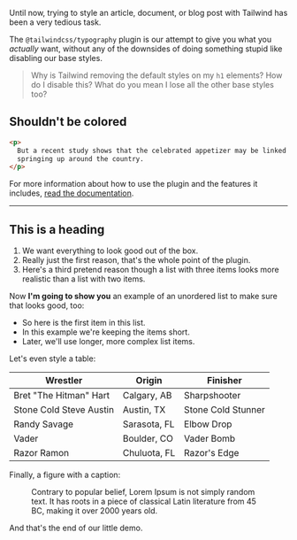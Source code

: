 <p className="lead">
  Until now, trying to style an article, document, or blog post with Tailwind has been a very
  tedious task.
</p>

The `@tailwindcss/typography` plugin is our attempt to give you what you _actually_ want, without any of the downsides of doing something stupid like disabling our base styles.

> Why is Tailwind removing the default styles on my `h1` elements? How do I disable this? What do you mean I lose all the other base styles too?

<div className="not-prose">
  <h2>Shouldn't be colored</h2>
</div>

```html
<p>
  But a recent study shows that the celebrated appetizer may be linked to a series of rabies cases
  springing up around the country.
</p>
```

For more information about how to use the plugin and the features it includes, [read the documentation](https://github.com/tailwindcss/typography/blob/master/README.md).

---

## This is a heading

1. We want everything to look good out of the box.
2. Really just the first reason, that's the whole point of the plugin.
3. Here's a third pretend reason though a list with three items looks more realistic than a list with two items.

Now **I'm going to show you** an example of an unordered list to make sure that looks good, too:

- So here is the first item in this list.
- In this example we're keeping the items short.
- Later, we'll use longer, more complex list items.

Let's even style a table:

| Wrestler                | Origin       | Finisher           |
| ----------------------- | ------------ | ------------------ |
| Bret "The Hitman" Hart  | Calgary, AB  | Sharpshooter       |
| Stone Cold Steve Austin | Austin, TX   | Stone Cold Stunner |
| Randy Savage            | Sarasota, FL | Elbow Drop         |
| Vader                   | Boulder, CO  | Vader Bomb         |
| Razor Ramon             | Chuluota, FL | Razor's Edge       |

Finally, a figure with a caption:

<figure>
  <img
    src="https://images.unsplash.com/photo-1556740758-90de374c12ad?ixlib=rb-1.2.1&ixid=eyJhcHBfaWQiOjEyMDd9&auto=format&fit=crop&w=1000&h=500&q=80"
    alt=""
  />
  <figcaption>
    Contrary to popular belief, Lorem Ipsum is not simply random text. It has roots in a piece of
    classical Latin literature from 45 BC, making it over 2000 years old.
  </figcaption>
</figure>

And that's the end of our little demo.
